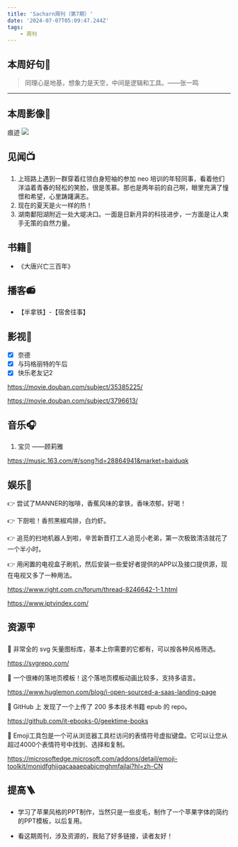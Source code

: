 ```yaml
---
title: 'Sacharn周刊（第7期）'
date: '2024-07-07T05:09:47.244Z'
tags: 
    - 周刊
---
```

## 本周好句📃

> 同理心是地基，想象力是天空，中间是逻辑和工具。——张一鸣

---

## 本周影像📸

痕迹
![](/images/weiji.jpg)
## 见闻📺

1. 上班路上遇到一群穿着红领白身短袖的参加 neo 培训的年轻同事，看着他们洋溢着青春的轻松的笑脸，很是羡慕。那也是两年前的自己啊，眼里充满了憧憬和希望，心里踌躇满志。
2. 现在的夏天是火一样的热！
3. 湖南鄱阳湖附近一处大堤决口。一面是日新月异的科技进步，一方面是让人束手无策的自然力量。

## 书籍📔

- 《大唐兴亡三百年》

## 播客📻

- 【半拿铁】-【宿舍往事】

## 影视🎥

- [x] 奈德  
- [x] 与玛格丽特的午后  
- [x] 快乐老友记2

https://movie.douban.com/subject/35385225/

https://movie.douban.com/subject/3796613/

## 音乐🎧

1. 宝贝   ——顾莉雅

https://music.163.com/#/song?id=28864941&market=baiduqk

## 娱乐🫧

👉 尝试了MANNER的咖啡，香蕉风味的拿铁，香味浓郁，好喝！

👉 下厨啦！香煎黑椒鸡排，白灼虾。

👉 追觅的扫地机器人到啦，辛苦新晋打工人追觅小老弟，第一次极致清洁就花了一个半小时。

👉 用闲置的电视盒子刷机，然后安装一些爱好者提供的APP以及接口提供源，现在电视又多了一种用法。

https://www.right.com.cn/forum/thread-8246642-1-1.html

https://www.iptvindex.com/


## 资源🪧

 🧡 非常全的 svg 矢量图标库，基本上你需要的它都有，可以按各种风格筛选。

 https://svgrepo.com/

 💛 一个很棒的落地页模板！这个落地页模板动画比较多，支持多语言。
 
  https://www.huglemon.com/blog/i-open-sourced-a-saas-landing-page

 💙 GitHub 上 发现了一个上传了 200 多本技术书籍 epub 的 repo。

 https://github.com/it-ebooks-0/geektime-books

 💜 Emoji工具包是一个可从浏览器工具栏访问的表情符号虚拟键盘。它可以让您从超过4000个表情符号中找到、选择和复制。

 https://microsoftedge.microsoft.com/addons/detail/emoji-toolkit/monidfghijgacaaaepabjcmghmfajlai?hl=zh-CN

## 提高🪜

- 学习了苹果风格的PPT制作，当然只是一些皮毛，制作了一个苹果字体的简约的PPT模板，以后复用。

- 看这期周刊，涉及资源的，我贴了好多链接，读者友好！